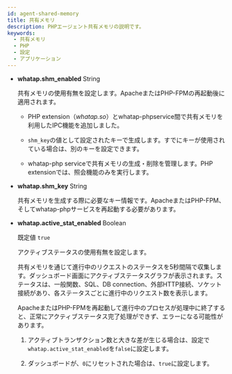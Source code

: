 ```yaml
---
id: agent-shared-memory
title: 共有メモリ
description: PHPエージェント共有メモリの説明です。
keywords:
  - 共有メモリ
  - PHP
  - 設定
  - アプリケーション
---
```


- **whatap.shm_enabled** <span class='type'>String</span>

  共有メモリの使用有無を設定します。ApacheまたはPHP-FPMの再起動後に適用されます。

  - PHP extension（_whatap.so_）とwhatap-phpservice間で共有メモリを利用したIPC機能を追加しました。

  - `shm_key`の値として設定されたキーで生成します。すでにキーが使用されている場合は、別のキーを設定できます。

  - whatap-php serviceで共有メモリの生成・削除を管理します。PHP extensionでは、照会機能のみを実行します。

- **whatap.shm_key** <span class='type'>String</span>

  共有メモリを生成する際に必要なキー情報です。ApacheまたはPHP-FPM、そしてwhatap-phpサービスを再起動する必要があります。

- **whatap.active_stat_enabled** <span class='type'>Boolean</span>

  既定値 `true`

  アクティブステータスの使用有無を設定します。  

  共有メモリを通じて進行中のリクエストのステータスを5秒間隔で収集します。ダッシュボード画面にアクティブステータスグラフが表示されます。ステータスは、一般関数、SQL、DB connection、外部HTTP接続、ソケット接続があり、各ステータスごとに進行中のリクエスト数を表示します。

  ApacheまたはPHP-FPMを再起動して進行中のプロセスが処理中に終了すると、正常にアクティブステータス完了処理ができず、エラーになる可能性があります。

  1. アクティブトランザクション数と大きな差が生じる場合は、設定で`whatap.active_stat_enabled`を`false`に設定します。 

  2. ダッシュボードが、`0`にリセットされた場合は、`true`に設定します。
